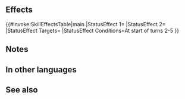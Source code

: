 {{Captain Skill
|name=Headlong Rush
|effect=At the start of turns 2 through 5, grants 【Charge】and【Canto (１)】to captain for 1 turn.<br><br>【Charge】<br>Unit can move up to 3 spaces in any cardinal direction. (Cannot move through foes, terrain that blocks movement, or effects of skills like Obstruct. Granted movement treated as Warp movement.)<br><br>【Canto (１)】<br>After an attack, Assist skill, or structure destruction, unit can move １ space(s).<br><br>(Unit moves according to movement type. Once per turn. Cannot attack or assist. Only highest value applied. Does not stack. After moving, if a skill that grants another action would be triggered (like with Galeforce), Canto will trigger after the granted action. Unit's base movement has no effect on movement granted. Cannot warp (using skills like Wings of Mercy) a distance greater than unit would be able to move with normal Canto movement.)
|statModifiers=
|properties=
}}
==Effects==
{{#invoke:SkillEffectsTable|main
|StatusEffect 1={{SEt|Charge}}
|StatusEffect 2={{SEt|Canto (1)}}
|StatusEffect Targets={{SkillTargetText|Captain}}
|StatusEffect Conditions=At start of turns 2-5
}}
==Notes==
{{Charge}}
{{Canto|1|statusEffect=1}}
==In other languages==
{{OtherLanguages
|japanese=猪突猛進
|german=Wilder Ritt
|spanishEU=Irrefrenable
|spanishLA=Irrefrenable
|french=Course hâtive
|italian=Corsa temeraria
|chineseTW=橫衝直撞
|portuguese=Irrefreável
}}
==See also==
{{See also skills|cond=Description LIKE '%【Charge】%' OR Description LIKE '%at start of turn%grants%【Canto (１)】%for 1 turn%'}}
{{Captain Skills Navbox}}